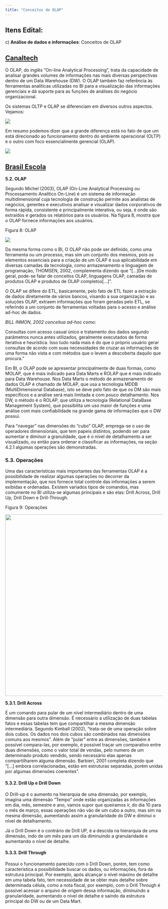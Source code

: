 ```yaml
---
title: "Conceitos de OLAP"
---
```


## Itens Edital:

c\) **Análise de dados e informações**: Conceitos de OLAP

## [Canaltech](https://canaltech.com.br/business-intelligence/o-que-significa-oltp-e-olap-na-pratica/)

O OLAP, do inglês "On-line Analytical Processing", trata da capacidade de analisar grandes volumes de informações nas mais diversas perspectivas dentro de um Data Warehouse (DW). O OLAP também faz referência às ferramentas analíticas utilizadas no BI para a visualização das informações gerenciais e dá suporte para as funções de análises do negócio organizacional.

Os sistemas OLTP e OLAP se diferenciam em diversos outros aspectos. Vejamos:

![](images/olap1.png)

Em resumo podemos dizer que a grande diferença está no fato de que um está direcionado ao funcionamento dentro do ambiente operacional (OLTP) e o outro com foco essencialmente gerencial (OLAP).

![](images/olap2.png)

## [Brasil Escola](https://monografias.brasilescola.uol.com.br/computacao/business-intelligence--tecnicas-ferramentas.htm)

**5.2. OLAP**

Segundo Michel (2003), OLAP (On-Line Analytical Processing ou Processamento Analítico On-Line) é um sistema de informação multidimensional cuja tecnologia de construção permite aos analistas de negócios, gerentes e executivos analisar e visualizar dados corporativos de forma rápida, consistente e principalmente interativa, ou seja, é onde são extraídos e gerados os relatórios para os usuários. Na figura 8, mostra que o OLAP fornece informações aos usuários.

Figura 8: OLAP

![](images/olap2.png)

Da mesma forma como o BI, O OLAP não pode ser definido, como uma ferramenta ou um processo, mas sim um conjunto dos mesmos, pois os elementos essenciais para a criação de um OLAP é sua aplicabilidade em diversas camadas da tecnologia, como armazenamento e linguagem de programação, THOMSEN, 2002, complementa dizendo que "\[\...\]De modo geral, pode-se falar de conceitos OLAP, linguagens OLAP, camadas de produtos OLAP e produtos de OLAP completos\[\...\]".

O OLAP se difere do ETL, basicamente, pelo fato de ETL fazer a extração de dados diretamente de vários bancos, visando a sua organização e as soluções OLAP, extraem informações que foram geradas pelo ETL, se referindo a um conjunto de ferramentas voltadas para o acesso e análise ad-hoc de dados.

*BILL INMON, 2002 conceitua ad-hoc como:*

Consultas com acesso casual único e tratamento dos dados segundo parâmetros nunca antes utilizados, geralmente executados de forma iterativa e heurística. Isso tudo nada mais é do que o próprio usuário gerar consultas de acordo com suas necessidades de cruzar as informações de uma forma não vista e com métodos que o levem a descoberta daquilo que procura."

Em BI, o OLAP pode se apresentar principalmente de duas formas, como MOLAP, que é mais indicado para Data Marts e ROLAP que é mais indicado para Data Warehouse. Nos Data Marts o método de armazenamento de dados OLAP é chamado de MOLAP, que usa a tecnologia MDDB (MultiDimensional Database), isto se deve pelo fato de que os DM são mais específicos e a análise será mais limitada e com pouco detalhamento. Nos DW, o método é o ROLAP, que utiliza a tecnologia (Relational DataBase Management System), que possibilita um uso maior de funções e uma análise com mais confiabilidade na grande gama de informações que o DW possui.

Para "navegar" nas dimensões do "cubo" OLAP, emprega-se o uso de operadores dimensionais, que tem papeis distintos, podendo ser para aumentar e diminuir a granulidade, que é o nível de detalhamento a ser visualizado, ou então para ordenar e classificar as informações, na seção 4.2.1 algumas operações são demonstradas.

### **5.3. Operações**

Uma das características mais importantes das ferramentas OLAP é a possibilidade de realizar algumas operações no decorrer da implementação, que nos fornece total controle das informações a serem exibidas e ordenadas. Existem variados tipos de comandos, mas comumente no BI utiliza-se algumas principais e são elas: Drill Across, Drill Up, Drill Down e Drill-Through.

Figura 9: Operações

![](images/dw3.PNG){width="579"}

**5.3.1. Drill Across**

É um comando para pular de um nível intermediário dentro de uma dimensão para outra dimensão. É necessário a utilização de duas tabelas fatos e essas tabelas tem que compartilhar a mesma dimensão intermediária. Segundo Kimball (2002), "trata-se de uma operação sobre dois cubos. Os dados nos dois cubos são combinados nas dimensões comuns aos mesmos". Além de "pular" entre as dimensões, também é possível compara-las, por exemplo, é possível traçar um comparativo entre duas dimensões, como o valor total de vendas, pelo numero de um determinado produto vendido, sendo necessário elas apenas compartilharem alguma dimensão. Barbieri, 2001 completa dizendo que "\[\...\] embora correlacionadas, estão em estruturas separadas, porém unidas por algumas dimensões coerentes".

#### **5.3.2. Drill Up e Drill Down**

O Drill-up é o aumento na hierarquia de uma dimensão, por exemplo, imagina uma dimensão "Tempo" onde estão organizadas as informações em dia, mês, semestre e ano, vamos supor que queiramos ir, do dia 10 para o mês de março, essas operações não vão de um cubo a outro, mas sim na mesma dimensão, aumentando assim a granularidade do DW e diminui o nível de detalhamento.

Já o Drill Down é o contrário de Drill UP, é a descida na hierarquia de uma dimensão, indo de um mês para um dia diminuindo a granularidade e aumentando o nível de detalhe.

#### **5.3.3. Drill Through**

Possui o funcionamento parecido com o Drill Down, porém, tem como característica a possibilidade buscar os dados, ou informações, fora da estrutura principal. Por exemplo, após alcançar o nível máximo de detalhe em uma tabela fato, tem necessidade de se obter mais detalhe sobre determinada célula, como a nota fiscal, por exemplo, com o Drill Through é possível acessar o arquivo de origem dessa informação, diminuindo a granularidade, aumentando o nível de detalhe e saindo da estrutura principal do DW ou de um Data Mart.
